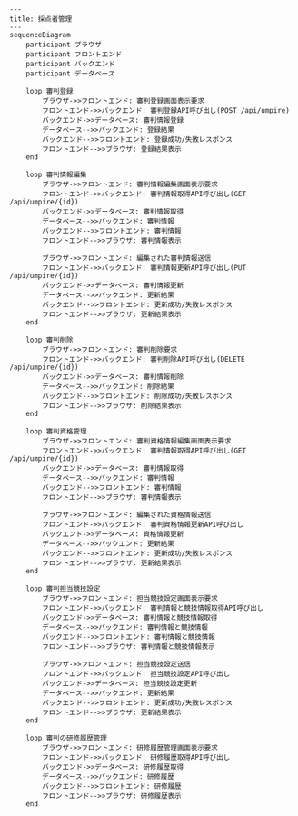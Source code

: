 ```mermaid
---
title: 採点者管理
---
sequenceDiagram
    participant ブラウザ
    participant フロントエンド
    participant バックエンド
    participant データベース

    loop 審判登録
        ブラウザ->>フロントエンド: 審判登録画面表示要求
        フロントエンド->>バックエンド: 審判登録API呼び出し(POST /api/umpire)
        バックエンド->>データベース: 審判情報登録
        データベース-->>バックエンド: 登録結果
        バックエンド-->>フロントエンド: 登録成功/失敗レスポンス
        フロントエンド-->>ブラウザ: 登録結果表示
    end

    loop 審判情報編集
        ブラウザ->>フロントエンド: 審判情報編集画面表示要求
        フロントエンド->>バックエンド: 審判情報取得API呼び出し(GET /api/umpire/{id})
        バックエンド->>データベース: 審判情報取得
        データベース-->>バックエンド: 審判情報
        バックエンド-->>フロントエンド: 審判情報
        フロントエンド-->>ブラウザ: 審判情報表示

        ブラウザ->>フロントエンド: 編集された審判情報送信
        フロントエンド->>バックエンド: 審判情報更新API呼び出し(PUT /api/umpire/{id})
        バックエンド->>データベース: 審判情報更新
        データベース-->>バックエンド: 更新結果
        バックエンド-->>フロントエンド: 更新成功/失敗レスポンス
        フロントエンド-->>ブラウザ: 更新結果表示
    end

    loop 審判削除
        ブラウザ->>フロントエンド: 審判削除要求
        フロントエンド->>バックエンド: 審判削除API呼び出し(DELETE /api/umpire/{id})
        バックエンド->>データベース: 審判情報削除
        データベース-->>バックエンド: 削除結果
        バックエンド-->>フロントエンド: 削除成功/失敗レスポンス
        フロントエンド-->>ブラウザ: 削除結果表示
    end

    loop 審判資格管理
        ブラウザ->>フロントエンド: 審判資格情報編集画面表示要求
        フロントエンド->>バックエンド: 審判情報取得API呼び出し(GET /api/umpire/{id})
        バックエンド->>データベース: 審判情報取得
        データベース-->>バックエンド: 審判情報
        バックエンド-->>フロントエンド: 審判情報
        フロントエンド-->>ブラウザ: 審判情報表示

        ブラウザ->>フロントエンド: 編集された資格情報送信
        フロントエンド->>バックエンド: 審判資格情報更新API呼び出し
        バックエンド->>データベース: 資格情報更新
        データベース-->>バックエンド: 更新結果
        バックエンド-->>フロントエンド: 更新成功/失敗レスポンス
        フロントエンド-->>ブラウザ: 更新結果表示
    end

    loop 審判担当競技設定
        ブラウザ->>フロントエンド: 担当競技設定画面表示要求
        フロントエンド->>バックエンド: 審判情報と競技情報取得API呼び出し
        バックエンド->>データベース: 審判情報と競技情報取得
        データベース-->>バックエンド: 審判情報と競技情報
        バックエンド-->>フロントエンド: 審判情報と競技情報
        フロントエンド-->>ブラウザ: 審判情報と競技情報表示

        ブラウザ->>フロントエンド: 担当競技設定送信
        フロントエンド->>バックエンド: 担当競技設定API呼び出し
        バックエンド->>データベース: 担当競技設定更新
        データベース-->>バックエンド: 更新結果
        バックエンド-->>フロントエンド: 更新成功/失敗レスポンス
        フロントエンド-->>ブラウザ: 更新結果表示
    end

    loop 審判の研修履歴管理
        ブラウザ->>フロントエンド: 研修履歴管理画面表示要求
        フロントエンド->>バックエンド: 研修履歴取得API呼び出し
        バックエンド->>データベース: 研修履歴取得
        データベース-->>バックエンド: 研修履歴
        バックエンド-->>フロントエンド: 研修履歴
        フロントエンド-->>ブラウザ: 研修履歴表示
    end
```
